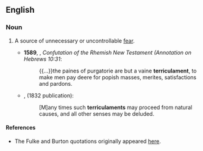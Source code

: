 ==English==
===Noun===
{{en-noun}}
# {{context|obsolete|lang=en}} A source of unnecessary or uncontrollable [[fear]].
#* '''1589''', {{w|William Fulke}}, ''Confutation of the Rhemish New Testament (Annotation on Hebrews 10:31'':
#*:{{...}}the paines of purgatorie are but a vaine '''terriculament''', to make men pay deere for popish masses, merites, satisfactions and pardons.
#*{{RQ:RBrtn AntmyMlncly}}, (1832 publication):
#*:[M]any times such '''terriculaments''' may proceed from natural causes, and all other senses may be deluded.

====References====
*The Fulke and Burton quotations originally appeared [http://home.comcast.net/~wwftd/ here].